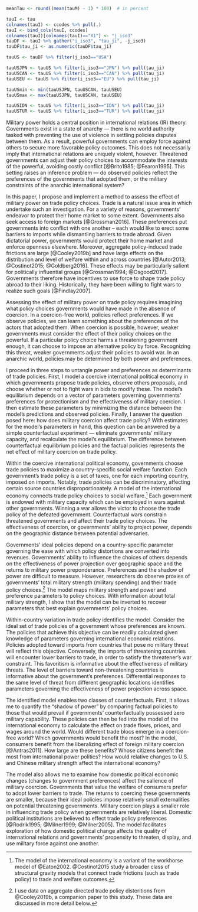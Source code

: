 ```r

meanTau <- round((mean(tauM) - 1) * 100)  # in percent

tauI <- tau
colnames(tauI) <- ccodes %>% pull(.)
tauI <- bind_cols(tauI, ccodes) 
colnames(tauI)[colnames(tauI)=="X1"] <- "j_iso3"
tauDF <- tauI %>% gather("i_iso3", "tau_ji", -j_iso3)
tauDF$tau_ji <- as.numeric(tauDF$tau_ji)

tauUS <- tauDF %>% filter(j_iso3=="USA")

tauUSJPN <- tauUS %>% filter(i_iso3=="JPN") %>% pull(tau_ji)
tauUSCAN <- tauUS %>% filter(i_iso3=="CAN") %>% pull(tau_ji)
tauUSEU <- tauUS %>% filter(i_iso3=="EU") %>% pull(tau_ji)

tauUSmin <- min(tauUSJPN, tauUSCAN, tauUSEU)
tauUSmax <- max(tauUSJPN, tauUSCAN, tauUSEU)

tauUSIDN <- tauUS %>% filter(i_iso3=="IDN") %>% pull(tau_ji)
tauUSTUR <- tauUS %>% filter(i_iso3=="TUR") %>% pull(tau_ji)

```

Military power holds a central position in international relations (IR) theory. Governments exist in a state of anarchy — there is no world authority tasked with preventing the use of violence in settling policies disputes between them. As a result, powerful governments can employ force against others to secure more favorable policy outcomes. This does not necessarily imply that international relations are uniquely violent, however. Threatened governments can adjust their policy choices to accommodate the interests of the powerful, avoiding costly conflict [@Brito1985; @Fearon1995]. This setting raises an inference problem — do observed policies reflect the preferences of the governments that adopted them, or the military constraints of the anarchic international system?

In this paper, I propose and implement a method to assess the effect of military power on trade policy choices. Trade is a natural issue area in which undertake such an investigation. For a variety of reasons, governments' endeavor to protect their home market to some extent. Governments also seek access to foreign markets [@Grossman2016]. These preferences put governments into conflict with one another -- each would like to erect some barriers to imports while dismantling barriers to trade abroad. Given dictatorial power, governments would protect their home market and enforce openness elsewhere. Moreover, aggregate policy-induced trade frictions are large [@Cooley2019b] and have large effects on the distribution and level of welfare within and across countries [@Autor2013; @Costinot2015; @Goldberg2016]. These effects may be particularly salient for politically influential groups [@Grossman1994; @Osgood2017]. Governments therefore have incentives to use force to shape trade policy abroad to their liking. Historically, they have been willing to fight wars to realize such goals [@Findlay2007].

Assessing the effect of military power on trade policy requires imagining what policy choices governments would have made in the absence of coercion. In a coercion-free world, policies reflect preferences. If we observe policies, we can learn something about the preferences of the actors that adopted them. When coercion is possible, however, weaker governments must consider the effect of their policy choices on the powerful. If a particular policy choice harms a threatening government enough, it can choose to impose an alternative policy by force. Recognizing this threat, weaker governments adjust their policies to avoid war. In an anarchic world, policies may be determined by both power and preferences.  

I proceed in three steps to untangle power and preferences as determinants of trade policies. First, I model a coercive international political economy in which governments propose trade policies, observe others proposals, and choose whether or not to fight wars in bids to modify these. The model's equilibrium depends on a vector of parameters governing governments' preferences for protectionism and the effectiveness of military coercion. I then estimate these parameters by minimizing the distance between the model's predictions and observed policies. Finally, I answer the question posed here: how does military coercion affect trade policy? With estimates for the model's parameters in hand, this question can be answered by a simple counterfactual experiment — eliminate governments' military capacity, and recalculate the model's equilibrium. The difference between counterfactual equilibrium policies and the factual policies represents the net effect of military coercion on trade policy.

Within the coercive international political economy, governments choose trade policies to maximize a country-specific social welfare function. Each government's trade policy is a set of taxes, one for each importing country, imposed on imports. Notably, trade policies can be discriminatory, affecting certain source countries disproportionately. A model of the international economy connects trade policy choices to social welfare.^[The model of the international economy is a variant of the workhorse model of @Eaton2002. @Costinot2015 study a broader class of structural gravity models that connect trade frictions (such as trade policy) to trade and welfare outcomes.] Each government is endowed with military capacity which can be employed in wars against other governments. Winning a war allows the victor to choose the trade policy of the defeated government. Counterfactual wars constrain threatened governments and affect their trade policy choices. The effectiveness of coercion, or governments' ability to project power, depends on the geographic distance between potential adversaries.

Governments' ideal policies depend on a country-specific parameter governing the ease with which policy distortions are converted into revenues. Governments' ability to influence the choices of others depends on the effectiveness of power projection over geographic space and the returns to military power preponderance. Preferences and the shadow of power are difficult to measure. However, researchers do observe proxies of governments' total military strength (military spending) and their trade policy choices.^[I use data on aggregate directed trade policy distoritions from @Cooley2019b, a companion paper to this study. These data are discussed in more detail below.] The model maps military strength and power and preference parameters to policy choices. With information about total military strength, I show that the model can be inverted to recover parameters that best explain governments' policy choices. 

Within-country variation in trade policy identifies the model. Consider the ideal set of trade policies of a government whose preferences are known. The policies that achieve this objective can be readily calculated given knowledge of parameters governing international economic relations. Policies adopted toward imports from countries that pose no military threat will reflect this objective. Conversely, the imports of threatening countries will encounter lower barriers to trade, in order to satisfy the threatener's war constraint. This favoritism is informative about the effectiveness of military threats. The level of barriers toward non-threatening countries is informative about the government's preferences. Differential responses to the same level of threat from different geographic locations identifies parameters governing the effectiveness of power projection across space.

The identified model enables two classes of counterfactuals. First, it allows me to quantify the "shadow of power" by comparing factual policies to those that would prevail if governments' counterfactually possessed zero military capability. These policies can then be fed into the model of the international economy to calculate the effect on trade flows, prices, and wages around the world. Would different trade blocs emerge in a coercion-free world? Which governments would benefit the most? In the model, consumers benefit from the liberalizing effect of foreign military coercion [@Antras2011]. How large are these benefits? Whose citizens benefit the most from international power politics? How would relative changes to U.S. and Chinese military strength affect the international economy?

The model also allows me to examine how domestic political economic changes (changes to government preferences) affect the salience of military coercion. Governments that value the welfare of consumers prefer to adopt lower barriers to trade. The returns to coercing these governments are smaller, because their ideal policies impose relatively small externalities on potential threatening governments. Military coercion plays a smaller role in influencing trade policy when governments are relatively liberal. Domestic political institutions are believed to effect trade policy preferences [@Rodrik1995; @Milner1999; @Milner2005]. The model facilitates exploration of how domestic political change affects the quality of international relations and governments' propensity to threaten, display, and use military force against one another. 